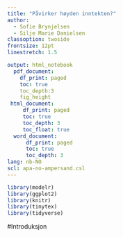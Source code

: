 ```yaml
---
title: "Påvirker høyden inntekten?"
author:
  - Sofie Brynjelsen
  - Silje Marie Danielsen
classoption: twoside
frontsize: 12pt
linestretch: 1.5

output: html_notebook
  pdf_document:
    df_print: paged
    toc: true
    toc_depth:3
    fig_height
 html_document:
     df_print: paged
     toc: true
     toc_depth: 3
     toc_float: true
  word_document:
      df_print: paged
      toc: true
      toc_depth: 3
lang: nb-NO
scl: apa-no-ampersand.csl
---
```



```r
library(modelr)
library(ggplot2)
library(knitr)
library(tinytex)
library(tidyverse)


```


#Introduksjon
